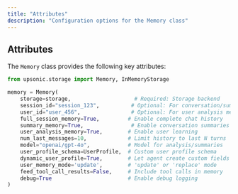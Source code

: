 ```yaml
---
title: "Attributes"
description: "Configuration options for the Memory class"
---
```


## Attributes

The `Memory` class provides the following key attributes:

```python
from upsonic.storage import Memory, InMemoryStorage

memory = Memory(
    storage=storage,                    # Required: Storage backend
    session_id="session_123",          # Optional: For conversation/summary memory
    user_id="user_456",                # Optional: For user analysis memory
    full_session_memory=True,         # Enable complete chat history
    summary_memory=True,               # Enable conversation summaries
    user_analysis_memory=True,        # Enable user learning
    num_last_messages=10,             # Limit history to last N turns
    model="openai/gpt-4o",            # Model for analysis/summaries
    user_profile_schema=UserProfile,  # Custom user profile schema
    dynamic_user_profile=True,        # Let agent create custom fields
    user_memory_mode='update',        # 'update' or 'replace' mode
    feed_tool_call_results=False,     # Include tool calls in memory
    debug=True                        # Enable debug logging
)
```
